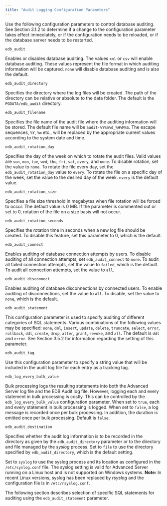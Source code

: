 ```yaml
---
title: "Audit Logging Configuration Parameters"
---
```


<div id="audit_logging_configuration_parameters" class="registered_link"></div>

Use the following configuration parameters to control database auditing. See Section 3.1.2 to determine if a change to the configuration parameter takes effect immediately, or if the configuration needs to be reloaded, or if the database server needs to be restarted.

`edb_audit`

Enables or disables database auditing. The values `xml` or `csv` will enable database auditing. These values represent the file format in which auditing information will be captured. `none` will disable database auditing and is also the default.

`edb_audit_directory`

Specifies the directory where the log files will be created. The path of the directory can be relative or absolute to the data folder. The default is the `PGDATA/edb_audit` directory.

`edb_audit_filename`

Specifies the file name of the audit file where the auditing information will be stored. The default file name will be `audit-%Y%m%d_%H%M%S`. The escape sequences, `%Y`, `%m` etc., will be replaced by the appropriate current values according to the system date and time.

`edb_audit_rotation_day`

Specifies the day of the week on which to rotate the audit files. Valid values are `sun`, `mon`, `tue`, `wed`, `thu`, `fri`, `sat`, `every`, and `none`. To disable rotation, set the value to `none`. To rotate the file every day, set the `edb_audit_rotation_day` value to `every`. To rotate the file on a specific day of the week, set the value to the desired day of the week. `every` is the default value.

`edb_audit_rotation_size`

Specifies a file size threshold in megabytes when file rotation will be forced to occur. The default value is 0 MB. If the parameter is commented out or set to 0, rotation of the file on a size basis will not occur.

`edb_audit_rotation_seconds`

Specifies the rotation time in seconds when a new log file should be created. To disable this feature, set this parameter to 0, which is the default.

`edb_audit_connect`

Enables auditing of database connection attempts by users. To disable auditing of all connection attempts, set `edb_audit_connect` to `none`. To audit all failed connection attempts, set the value to `failed`, which is the default. To audit all connection attempts, set the value to `all`.

`edb_audit_disconnect`

Enables auditing of database disconnections by connected users. To enable auditing of disconnections, set the value to `all`. To disable, set the value to `none`, which is the default.

`edb_audit_statement`

This configuration parameter is used to specify auditing of different categories of SQL statements. Various combinations of the following values may be specified: `none`, `dml`, `insert`, `update`, `delete`, `truncate`, `select`, `error`, `rollback`, `ddl`, `create`, `drop`, `alter`, `grant`, `revoke`, and `all`. The default is `ddl` and `error`. See Section 3.5.2 for information regarding the setting of this parameter.

`edb_audit_tag`

Use this configuration parameter to specify a string value that will be included in the audit log file for each entry as a tracking tag.

`edb_log_every_bulk_value`

Bulk processing logs the resulting statements into both the Advanced Server log file and the EDB Audit log file. However, logging each and every statement in bulk processing is costly. This can be controlled by the `edb_log_every_bulk_value` configuration parameter. When set to `true`, each and every statement in bulk processing is logged. When set to `false`, a log message is recorded once per bulk processing. In addition, the duration is emitted once per bulk processing. Default is `false`.

`edb_audit_destination`

Specifies whether the audit log information is to be recorded in the directory as given by the `edb_audit_directory` parameter or to the directory and file managed by the *syslog* process. Set to `file` to use the directory specified by `edb_audit_directory`, which is the default setting.

Set to `syslog` to use the syslog process and its location as configured in the `/etc/syslog.conf` file. The syslog setting is valid for Advanced Server running on a Linux host and is not supported on Windows systems. **Note:** In recent Linux versions, syslog has been replaced by *rsyslog* and the configuration file is in `/etc/rsyslog.conf`.

The following section describes selection of specific SQL statements for auditing using the `edb_audit_statement` parameter.
